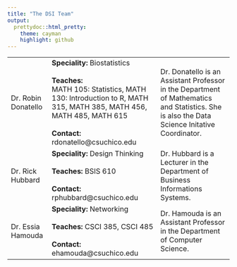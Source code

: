 ```yaml
---
title: "The DSI Team"
output:
  prettydoc::html_pretty:
    theme: cayman
    highlight: github
---
```



<table>
<tbody>

<tr>
<td>Dr. Robin Donatello<img src="C:/GitHub/CSUCDSI/images/robin.jpg" alt="" /></td>
<td><strong>Speciality: </strong> Biostatistics <br> <br>
    <strong>Teaches: </strong><br>
        MATH 105: Statistics, MATH 130: Introduction to R, MATH 315, MATH 385, MATH 456, MATH 485, MATH 615 <br> <br>
    <strong>Contact: </strong> rdonatello@csuchico.edu <br> </td>
<td>Dr. Donatello is an Assistant Professor in the Department of Mathematics and Statistics. She is also the Data Science Initative Coordinator.</td>
</tr>

<tr>
<td>Dr. Rick Hubbard<img src="C:/GitHub/CSUCDSI/images/rick.jpg" alt="" /></td>
<td><strong>Speciality: </strong> Design Thinking <br> <br>
    <strong>Teaches: </strong>BSIS 610  <br><br>
    <strong>Contact: </strong> rphubbard@csuchico.edu <br> 
    </td>
<td> Dr. Hubbard is a Lecturer in the Department of Business Informations Systems. 
</td>
</tr>

<tr>
<td>Dr. Essia Hamouda<img src="C:/GitHub/CSUCDSI/images/essia.jpg" alt="" /></td>
<td><strong>Speciality: </strong> Networking <br> <br>
    <strong>Teaches: </strong>CSCI 385, CSCI 485 <br> <br>
    <strong>Contact: </strong> ehamouda@csuchico.edu 
</td>
<td> Dr. Hamouda is an Assistant Professor in the Department of Computer Science. 
</td>
</tr>

</tbody>
</table>

